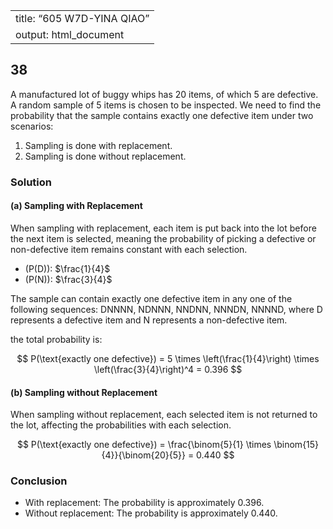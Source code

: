 
---
title: "605 W7D-YINA QIAO"
output: html_document
---

## 38 

A manufactured lot of buggy whips has 20 items, of which 5 are defective. A random sample of 5 items is chosen to be inspected. We need to find the probability that the sample contains exactly one defective item under two scenarios:

1. Sampling is done with replacement.
2. Sampling is done without replacement.

### Solution

#### (a) Sampling with Replacement

When sampling with replacement, each item is put back into the lot before the next item is selected, meaning the probability of picking a defective or non-defective item remains constant with each selection.

- (P(D)): $\frac{1}{4}$
- (P(N)): $\frac{3}{4}$

The sample can contain exactly one defective item in any one of the following sequences: DNNNN, NDNNN, NNDNN, NNNDN, NNNND, where D represents a defective item and N represents a non-defective item.

the total probability is:

$$ P(\text{exactly one defective}) = 5 \times \left(\frac{1}{4}\right) \times \left(\frac{3}{4}\right)^4 = 0.396 $$

#### (b) Sampling without Replacement

When sampling without replacement, each selected item is not returned to the lot, affecting the probabilities with each selection.



$$ P(\text{exactly one defective}) = \frac{\binom{5}{1} \times \binom{15}{4}}{\binom{20}{5}} = 0.440 $$

### Conclusion



- With replacement: The probability is approximately 0.396.
- Without replacement: The probability is approximately 0.440.

